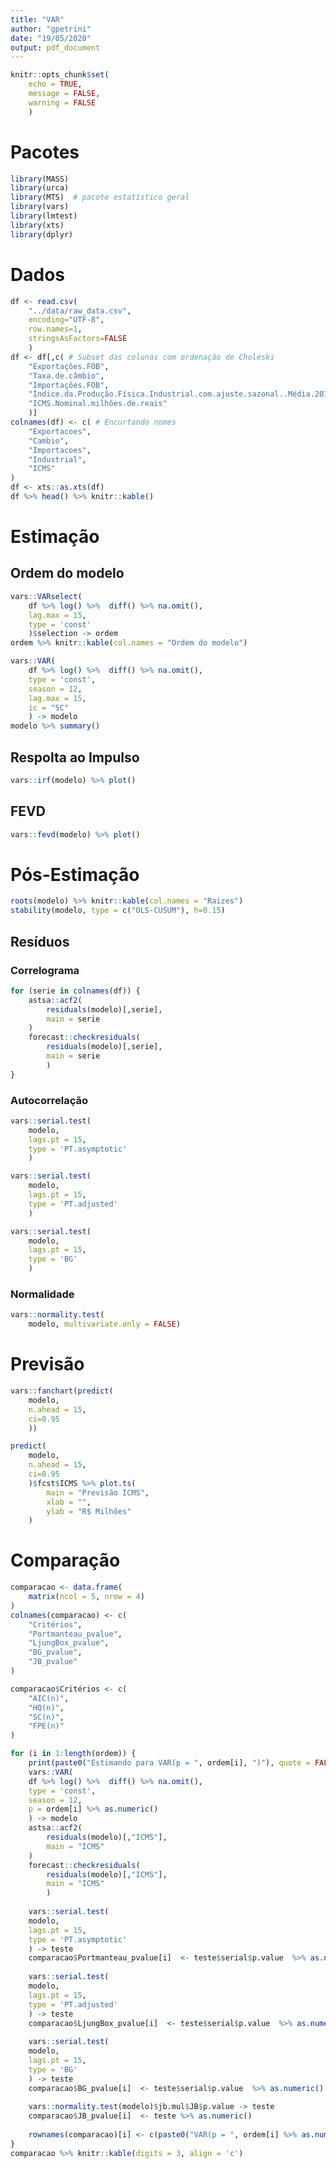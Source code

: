 ```yaml
---
title: "VAR"
author: "gpetrini"
date: "19/05/2020"
output: pdf_document
---
```


```r
knitr::opts_chunk$set(
    echo = TRUE,
    message = FALSE,
    warning = FALSE
    )
```

# Pacotes

```r
library(MASS)
library(urca)
library(MTS)  # pacote estatístico geral
library(vars)
library(lmtest)
library(xts)
library(dplyr)
```


# Dados

```r
df <- read.csv(
    "../data/raw_data.csv", 
    encoding="UTF-8", 
    row.names=1, 
    stringsAsFactors=FALSE
    )
df <- df[,c( # Subset das colunas com ordenação de Choleski
    "Exportações.FOB",
    "Taxa.de.câmbio",
    "Importações.FOB",
    "Índice.da.Produção.Física.Industrial.com.ajuste.sazonal..Média.2012...100.",
    "ICMS.Nominal.milhões.de.reais"
    )]
colnames(df) <- c( # Encurtando nomes
    "Exportacoes",
    "Cambio",
    "Importacoes",
    "Industrial",
    "ICMS"
)
df <- xts::as.xts(df)
df %>% head() %>% knitr::kable()
```

# Estimação

## Ordem do modelo

```r
vars::VARselect(
    df %>% log() %>%  diff() %>% na.omit(), 
    lag.max = 15, 
    type = 'const'
    )$selection -> ordem
ordem %>% knitr::kable(col.names = "Ordem do modelo")
```


```r
vars::VAR(
    df %>% log() %>%  diff() %>% na.omit(),
    type = 'const', 
    season = 12, 
    lag.max = 15,
    ic = "SC"
    ) -> modelo
modelo %>% summary()
```

## Respolta ao Impulso

```r
vars::irf(modelo) %>% plot()
```


## FEVD

```r
vars::fevd(modelo) %>% plot()
```


# Pós-Estimação


```r
roots(modelo) %>% knitr::kable(col.names = "Raizes")
stability(modelo, type = c("OLS-CUSUM"), h=0.15)
```

## Resíduos

### Correlograma

```r
for (serie in colnames(df)) {
    astsa::acf2(
        residuals(modelo)[,serie], 
        main = serie
    )
    forecast::checkresiduals(
        residuals(modelo)[,serie], 
        main = serie
        )
}
```

### Autocorrelação

```r
vars::serial.test(
    modelo,
    lags.pt = 15,
    type = 'PT.asymptotic'
    )
```


```r
vars::serial.test(
    modelo,
    lags.pt = 15,
    type = 'PT.adjusted'
    )
```

```r
vars::serial.test(
    modelo,
    lags.pt = 15,
    type = 'BG'
    )
```

### Normalidade


```r
vars::normality.test(
    modelo, multivariate.only = FALSE)
```


# Previsão

```r
vars::fanchart(predict(
    modelo,
    n.ahead = 15, 
    ci=0.95
    ))
```


```r
predict(
    modelo, 
    n.ahead = 15, 
    ci=0.95
    )$fcst$ICMS %>% plot.ts(
        main = "Previsão ICMS", 
        xlab = "",
        ylab = "R$ Milhões"
    )
```


# Comparação

```r
comparacao <- data.frame(
    matrix(ncol = 5, nrow = 4)
)
colnames(comparacao) <- c(
    "Critérios",
    "Portmanteau_pvalue",
    "LjungBox_pvalue",
    "BG_pvalue",
    "JB_pvalue"
)

comparacao$Critérios <- c(
    "AIC(n)",
    "HQ(n)",
    "SC(n)",
    "FPE(n)"
)

for (i in 1:length(ordem)) {
    print(paste0("Estimando para VAR(p = ", ordem[i], ")"), quote = FALSE)
    vars::VAR(
    df %>% log() %>%  diff() %>% na.omit(),
    type = 'const', 
    season = 12, 
    p = ordem[i] %>% as.numeric()
    ) -> modelo
    astsa::acf2(
        residuals(modelo)[,"ICMS"], 
        main = "ICMS"
    )
    forecast::checkresiduals(
        residuals(modelo)[,"ICMS"], 
        main = "ICMS"
        )
    
    vars::serial.test(
    modelo,
    lags.pt = 15,
    type = 'PT.asymptotic'
    ) -> teste
    comparacao$Portmanteau_pvalue[i]  <- teste$serial$p.value  %>% as.numeric()
    
    vars::serial.test(
    modelo,
    lags.pt = 15,
    type = 'PT.adjusted'
    ) -> teste
    comparacao$LjungBox_pvalue[i]  <- teste$serial$p.value  %>% as.numeric()
    
    vars::serial.test(
    modelo,
    lags.pt = 15,
    type = 'BG'
    ) -> teste
    comparacao$BG_pvalue[i]  <- teste$serial$p.value  %>% as.numeric()
    
    vars::normality.test(modelo)$jb.mul$JB$p.value -> teste
    comparacao$JB_pvalue[i]  <- teste %>% as.numeric()
     
    rownames(comparacao)[i] <- c(paste0("VAR(p = ", ordem[i] %>% as.numeric(), ")" ))
}
comparacao %>% knitr::kable(digits = 3, align = 'c')
```

